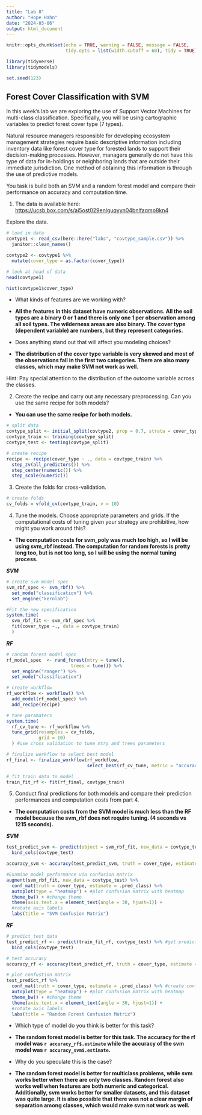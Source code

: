 ```yaml
---
title: "Lab 8"
author: "Hope Hahn"
date: "2024-03-06"
output: html_document
---
```


```r
knitr::opts_chunk$set(echo = TRUE, warning = FALSE, message = FALSE,
                      tidy.opts = list(width.cutoff = 60), tidy = TRUE)

library(tidyverse)
library(tidymodels)

set.seed(123)
```

## Forest Cover Classification with SVM

In this week's lab we are exploring the use of Support Vector Machines for multi-class classification. Specifically, you will be using cartographic variables to predict forest cover type (7 types).

Natural resource managers responsible for developing ecosystem management strategies require basic descriptive information including inventory data like forest cover type for forested lands to support their decision-making processes. However, managers generally do not have this type of data for in-holdings or neighboring lands that are outside their immediate jurisdiction. One method of obtaining this information is through the use of predictive models.

You task is build both an SVM and a random forest model and compare their performance on accuracy and computation time.

1.  The data is available here: <https://ucsb.box.com/s/ai5ost029enlguqyyn04bnlfaqmp8kn4>

Explore the data.

```r
# load in data
covtype1 <- read_csv(here::here("labs", "covtype_sample.csv")) %>% 
  janitor::clean_names() 

covtype2 <- covtype1 %>% 
  mutate(cover_type = as.factor(cover_type))

# look at head of data
head(covtype1)

hist(covtype1$cover_type)
```

-   What kinds of features are we working with?

* **All the features in this dataset have numeric observations. All the soil types are a binary 0 or 1 and there is only one 1 per observation among all soil types. The wilderness areas are also binary. The cover type (dependent variable) are numbers, but they represent categories.**

-   Does anything stand out that will affect you modeling choices?

* **The distribution of the cover type variable is very skewed and most of the observations fall in the first two categories. There are also many classes, which may make SVM not work as well.**

Hint: Pay special attention to the distribution of the outcome variable across the classes.

2.  Create the recipe and carry out any necessary preprocessing. Can you use the same recipe for both models?

* **You can use the same recipe for both models.**

```r
# split data
covtype_split <- initial_split(covtype2, prop = 0.7, strata = cover_type)
covtype_train <- training(covtype_split)
covtype_test <- testing(covtype_split)

# create recipe 
recipe <- recipe(cover_type ~ ., data = covtype_train) %>% 
  step_zv(all_predictors()) %>% 
  step_center(numeric()) %>% 
  step_scale(numeric())
```

3.  Create the folds for cross-validation.

```r
# create folds
cv_folds = vfold_cv(covtype_train, v = 10)
```

4.  Tune the models. Choose appropriate parameters and grids. If the computational costs of tuning given your strategy are prohibitive, how might you work around this?

* **The computation costs for svm_poly was much too high, so I will be using svm_rbf instead. The computation for random forests is pretty long too, but is not too long, so I will be using the normal tuning process.**

***SVM***

```r
# create svm model spec
svm_rbf_spec <- svm_rbf() %>% 
  set_mode("classification") %>% 
  set_engine("kernlab")

#Fit the new specification
system.time(
  svm_rbf_fit <- svm_rbf_spec %>% 
  fit(cover_type ~., data = covtype_train)
  )
```

***RF***

```r
# random forest model spec
rf_model_spec  <- rand_forest(mtry = tune(),
                        trees = tune()) %>% 
  set_engine("ranger") %>% 
  set_mode("classification")

# create workflow
rf_workflow <- workflow() %>% 
  add_model(rf_model_spec) %>% 
  add_recipe(recipe)

# tune paramaters
system.time(
  rf_cv_tune <- rf_workflow %>%
  tune_grid(resamples = cv_folds, 
            grid = 10)
  ) #use cross validation to tune mtry and trees parameters

# finalize workflow to select best model
rf_final <- finalize_workflow(rf_workflow, 
                              select_best(rf_cv_tune, metric = "accuracy"))

# fit train data to model
train_fit_rf <- fit(rf_final, covtype_train) 
```

5.  Conduct final predictions for both models and compare their prediction performances and computation costs from part 4.

* **The computation costs from the SVM model is much less than the RF model because the svm_rbf does not require tuning. (4 seconds vs 1215 seconds).**

***SVM***

```r
test_predict_svm <- predict(object = svm_rbf_fit, new_data = covtype_test) %>% 
  bind_cols(covtype_test)

accuracy_svm <- accuracy(test_predict_svm, truth = cover_type, estimate = .pred_class)

#Examine model performance via confusion matrix
augment(svm_rbf_fit, new_data = covtype_test) %>% 
  conf_mat(truth = cover_type, estimate = .pred_class) %>% 
  autoplot(type = "heatmap") + #plot confusion matrix with heatmap
  theme_bw() + #change theme
  theme(axis.text.x = element_text(angle = 30, hjust=1)) +
  #rotate axis labels
  labs(title = "SVM Confusion Matrix")
```
***RF***

```r
# predict test data
test_predict_rf <- predict(train_fit_rf, covtype_test) %>% #get prediction probabilities for test data
  bind_cols(covtype_test) 

# test accuracy
accuracy_rf <- accuracy(test_predict_rf, truth = cover_type, estimate = .pred_class)

# plot confustion matrix
test_predict_rf %>% 
  conf_mat(truth = cover_type, estimate = .pred_class) %>% #create confusion matrix
  autoplot(type = "heatmap") + #plot confusion matrix with heatmap
  theme_bw() + #change theme
  theme(axis.text.x = element_text(angle = 30, hjust=1)) +
  #rotate axis labels
  labs(title = "Random Forest Confusion Matrix")
```

-   Which type of model do you think is better for this task?

* **The random forest model is better for this task. The accuracy for the rf model was `r accuracy_rf$.estimate` while the accuracy of the svm model was `r accuracy_svm$.estimate`.**

-   Why do you speculate this is the case?

* **The random forest model is better for multiclass problems, while svm works better when there are only two classes. Random forest also works well when features are both numeric and categorical. Additionally, svm works better for smaller datasets, and this dataset was quite large. It is also possible that there was not a clear margin of separation among classes, which would make svm not work as well.**

